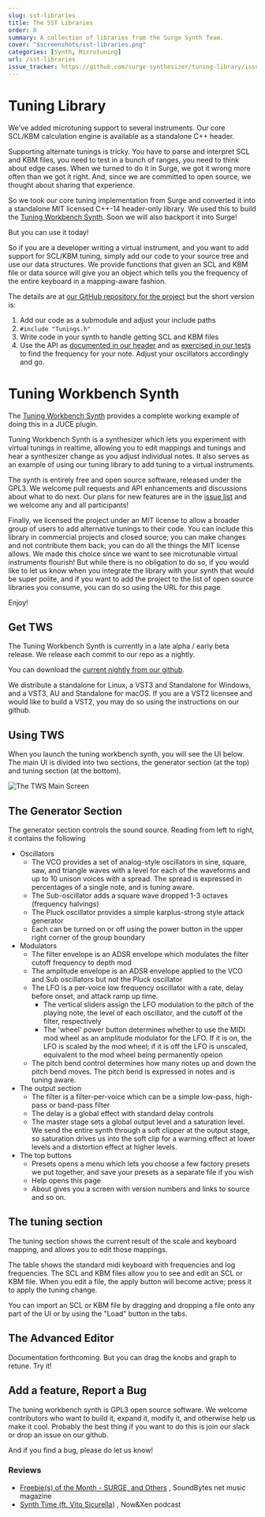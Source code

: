 ```yaml
---
slug: sst-libraries
title: The SST Libraries
order: 8
summary: A collection of libraries from the Surge Synth Team.
cover: "$screenshots/sst-libraries.png"
categories: [Synth, Microtuning]
url: /sst-libraries
issue_tracker: https://github.com/surge-synthesizer/tuning-library/issues
---
```



# Tuning Library

We've added microtuning support to several instruments. Our core SCL/KBM calculation engine is available as a standalone C++ header.

Supporting alternate tunings is tricky. You have to parse and interpret SCL and KBM files, you need to test in a bunch of ranges, you need to think
about edge cases. When we turned to do it in Surge, we got it wrong more often than we got it right. And, since we are committed to
open source, we thought about sharing that experience.

So we took our core tuning implementation from Surge and converted it into a standalone MIT licensed C++-14 header-only library.
We used this to build the [Tuning Workbench Synth](/tuning-workbench-synth/).
Soon we will also backport it into Surge!

But you can use it today!

So if you are a developer writing a virtual instrument, and you want to add support for SCL/KBM tuning, simply add our code to
your source tree and use our data structures. We provide functions that given an SCL and KBM file or data source will give you
an object which tells you the frequency of the entire keyboard in a mapping-aware fashion.

The details are at [our GitHub repository for the project](https://github.com/surge-synthesizer/tuning-library) but the short version is:

1. Add our code as a submodule and adjust your include paths
2. `#include "Tunings.h"`
3. Write code in your synth to handle getting SCL and KBM files
4. Use the API as [documented in our header](https://github.com/surge-synthesizer/tuning-library/blob/master/include/Tunings.h)
   and as [exercised in our tests](https://github.com/surge-synthesizer/tuning-library/blob/master/tests/alltests.cpp) to find
   the frequency for your note. Adjust your oscillators accordingly and go.

# Tuning Workbench Synth

The [Tuning Workbench Synth](https://github.com/surge-synthesizer/tuning-workbench-synth) provides a complete working example of doing this in a JUCE plugin.

Tuning Workbench Synth is a synthesizer which lets you experiment with virtual tunings in realtime, allowing you to edit
mappings and tunings and hear a synthesizer change as you adjust individual notes. It also serves as an example of using
our tuning library to add tuning to a virtual instruments.

The synth is entirely free and open source software, released under the GPL3. We welcome pull requests and API enhancements and discussions about what to do next. Our plans
for new features are in the [issue list](https://github.com/surge-synthesizer/tuning-library/issues) and we welcome any and
all participants!

Finally, we licensed the project under an MIT license to allow a broader group of users to add alternative tunings to their code.
You can include this library in commercial projects and closed source; you can make changes and not contribute them back;
you can do all the things the MIT license allows. We made this choice since we want to see microtunable virtual instruments flourish!
But while there is no obligation to do so, if you would like to let us know when you integrate the library with your synth
that would be super polite, and if you want to add the project to the list of open source libraries you consume, you
can do so using the URL for this page.

Enjoy!

## Get TWS

The Tuning Workbench Synth is currently in a late alpha / early beta release. We release each commit to our repo
as a nightly.

You can download the [current nightly from our github](https://github.com/surge-synthesizer/tuning-workbench-synth/releases/tag/Nightly).

We distribute a standalone for Linux, a VST3 and Standalone for Windows, and a VST3, AU and Standalone for macOS.
If you are a VST2 licensee and would like to build a VST2, you may do so using the instructions on our github.

## Using TWS

When you launch the tuning workbench synth, you will see the UI below. The main UI is divided into two sections,
the generator section (at the top) and tuning section (at the bottom).

<Image src={twsMainUi} alt="The TWS Main Screen" />

## The Generator Section

The generator section controls the sound source. Reading from left to right, it contains the following

-   Oscillators
    -   The VCO provides a set of analog-style oscillators in sine, square, saw, and triangle waves
        with a level for each of the waveforms and up to 10 unison voices with a spread. The spread
        is expressed in percentages of a single note, and is tuning aware.
    -   The Sub-oscillator adds a square wave dropped 1-3 octaves (frequency halvings)
    -   The Pluck oscillator provides a simple karplus-strong style attack generator
    -   Each can be turned on or off using the power button in the upper right corner of the group boundary
-   Modulators
    -   The filter envelope is an ADSR envelope which modulates the filter cutoff frequency to depth mod
    -   The amplitude envelope is an ADSR envelope applied to the VCO and Sub oscillators but not the Pluck oscillator
    -   The LFO is a per-voice low frequency oscillator with a rate, delay before onset, and attack ramp up time.
        -   The vertical sliders assign the LFO modulation to the pitch of the playing note, the level of each oscillator,
            and the cutoff of the filter, respectively
        -   The 'wheel' power button determines whether to use the MIDI mod wheel as an amplitude modulator for the
            LFO. If it is on, the LFO is scaled by the mod wheel; if it is off the LFO is unscaled, equivalent to the
            mod wheel being permanently opeion
    -   The pitch bend control determines how many notes up and down the pitch bend moves. The pitch bend is expressed
        in notes and is tuning aware.
-   The output section
    -   The filter is a filter-per-voice which can be a simple low-pass, high-pass or band-pass filter
    -   The delay is a global effect with standard delay controls
    -   The master stage sets a global output level and a saturation level. We send the entire synth through
        a soft clipper at the output stage, so saturation drives us into the soft clip for a warming effect
        at lower levels and a distortion effect at higher levels.
-   The top buttons
    -   Presets opens a menu which lets you choose a few factory presets we put together, and save your presets as a separate file if you wish
    -   Help opens this page
    -   About gives you a screen with version numbers and links to source and so on.

## The tuning section

The tuning section shows the current result of the scale and keyboard mapping, and allows you to edit those mappings.

The table shows the standard midi keyboard with frequencies and log frequencies. The SCL and KBM files allow you to see
and edit an SCL or KBM file. When you edit a file, the apply button will become active; press it to apply the tuning change.

You can import an SCL or KBM file by dragging and dropping a file onto any part of the UI or by using the "Load" button in the tabs.

## The Advanced Editor

Documentation forthcoming. But you can drag the knobs and graph to retune. Try it!

## Add a feature, Report a Bug

The tuning workbench synth is GPL3 open source software. We welcome contributors who want to build it, expand it, modify it,
and otherwise help us make it cool. Probably the best thing if you want to do this is join our slack or drop an issue on our github.

And if you find a bug, please do let us know!

### Reviews

-   [Freebie(s) of the Month - SURGE, and Others](https://soundbytesmag.net/freebies-of-the-month-surge-and-others/)
    , SoundBytes net music magazine
-   [Synth Time (ft. Vito Sicurella)](https://www.patreon.com/posts/034b-bonus-synth-35474052)
    , Now&Xen podcast
